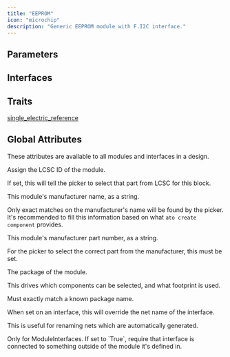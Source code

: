 ```yaml
---
title: "EEPROM"
icon: "microchip"
description: "Generic EEPROM module with F.I2C interface."
---
```



## Parameters

<ParamField path="memory_size" type="bit">
</ParamField>


## Interfaces

<ParamField path="power" type="ElectricPower">
</ParamField>

<ParamField path="i2c" type="I2C">
</ParamField>

<ParamField path="write_protect" type="ElectricLogic">
</ParamField>

<ParamField path="address" type="ElectricLogic[3]">
</ParamField>


## Traits

[single_electric_reference](/atopile/api-reference/traits/single-electric-reference)


## Global Attributes

These attributes are available to all modules and interfaces in a design.

<ParamField path="lcsc_id" type="string">
  Assign the LCSC ID of the module.

If set, this will tell the picker to select that part from LCSC for this block.
</ParamField>

<ParamField path="manufacturer" type="string">
  This module's manufacturer name, as a string.

Only exact matches on the manufacturer's name will be found by the picker.
It's recommended to fill this information based on what `ato create component`
provides.
</ParamField>

<ParamField path="mpn" type="string">
  This module's manufacturer part number, as a string.

For the picker to select the correct part from the manufacturer,
this must be set.
</ParamField>

<ParamField path="package" type="string">
  The package of the module.

This drives which components can be selected, and what footprint is used.

Must exactly match a known package name.
</ParamField>

<ParamField path="exclude_from_bom" type="string">
</ParamField>

<ParamField path="override_net_name" type="string">
  When set on an interface, this will override the net name of the interface.

This is useful for renaming nets which are automatically generated.
</ParamField>

<ParamField path="required" type="string">
  Only for ModuleInterfaces.
If set to `True`, require that interface is connected to something outside
of the module it's defined in.
</ParamField>

